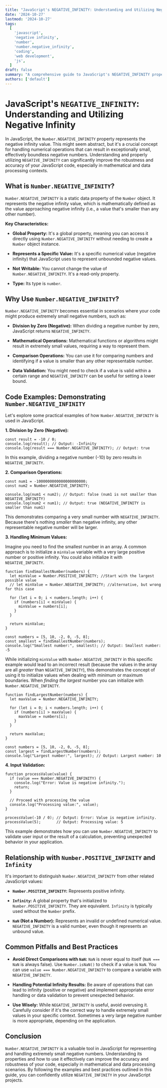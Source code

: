 ```yaml
---
title: "JavaScript's NEGATIVE_INFINITY: Understanding and Utilizing Negative Infinity"
date: '2024-10-27'
lastmod: '2024-10-27'
tags:
  [
    'javascript',
    'negative infinity',
    'number',
    'number.negative_infinity',
    'coding',
    'web development',
    'js',
  ]
draft: false
summary: "A comprehensive guide to JavaScript's NEGATIVE_INFINITY property. Learn what it represents, how it's used, and practical examples for handling negative infinity in your JavaScript code."
authors: ['default']
---
```


# JavaScript's `NEGATIVE_INFINITY`: Understanding and Utilizing Negative Infinity

In JavaScript, the `Number.NEGATIVE_INFINITY` property represents the negative infinity value. This might seem abstract, but it's a crucial concept for handling numerical operations that can result in exceptionally small, effectively boundless negative numbers. Understanding and properly utilizing `NEGATIVE_INFINITY` can significantly improve the robustness and accuracy of your JavaScript code, especially in mathematical and data processing contexts.

## What is `Number.NEGATIVE_INFINITY`?

`Number.NEGATIVE_INFINITY` is a static data property of the `Number` object. It represents the negative infinity value, which is mathematically defined as the value approaching negative infinity (i.e., a value that's smaller than any other number).

**Key Characteristics:**

- **Global Property:** It's a global property, meaning you can access it directly using `Number.NEGATIVE_INFINITY` without needing to create a `Number` object instance.

- **Represents a Specific Value:** It's a specific numerical value (negative infinity) that JavaScript uses to represent unbounded negative values.

- **Not Writable:** You cannot change the value of `Number.NEGATIVE_INFINITY`. It's a read-only property.

- **Type:** Its type is `number`.

## Why Use `Number.NEGATIVE_INFINITY`?

`Number.NEGATIVE_INFINITY` becomes essential in scenarios where your code might produce extremely small negative numbers, such as:

- **Division by Zero (Negative):** When dividing a negative number by zero, JavaScript returns `NEGATIVE_INFINITY`.

- **Mathematical Operations:** Mathematical functions or algorithms might result in extremely small values, requiring a way to represent them.

- **Comparison Operations:** You can use it for comparing numbers and identifying if a value is smaller than any other representable number.

- **Data Validation:** You might need to check if a value is valid within a certain range and `NEGATIVE_INFINITY` can be useful for setting a lower bound.

## Code Examples: Demonstrating `Number.NEGATIVE_INFINITY`

Let's explore some practical examples of how `Number.NEGATIVE_INFINITY` is used in JavaScript.

**1. Division by Zero (Negative):**

```plaintext
const result = -10 / 0;
console.log(result); // Output: -Infinity
console.log(result === Number.NEGATIVE_INFINITY); // Output: true
```

In this example, dividing a negative number (-10) by zero results in `NEGATIVE_INFINITY`.

**2. Comparison Operations:**

```plaintext
const num1 = -1000000000000000000000;
const num2 = Number.NEGATIVE_INFINITY;

console.log(num1 < num2); // Output: false (num1 is not smaller than NEGATIVE_INFINITY)
console.log(num2 < num1); // Output: true (NEGATIVE_INFINITY is smaller than num1)
```

This demonstrates comparing a very small number with `NEGATIVE_INFINITY`. Because there's nothing _smaller_ than negative infinity, any other representable negative number will be larger.

**3. Handling Minimum Values:**

Imagine you need to find the smallest number in an array. A common approach is to initialize a `minValue` variable with a very large positive number or positive infinity. You could also initialize it with `NEGATIVE_INFINITY`.

```plaintext
function findSmallestNumber(numbers) {
  let minValue = Number.POSITIVE_INFINITY; //Start with the largest possible value
  // let minValue = Number.NEGATIVE_INFINITY; //alternative, but wrong for this case

  for (let i = 0; i < numbers.length; i++) {
    if (numbers[i] < minValue) {
      minValue = numbers[i];
    }
  }

  return minValue;
}

const numbers = [5, 10, -2, 0, -5, 8];
const smallest = findSmallestNumber(numbers);
console.log("Smallest number:", smallest); // Output: Smallest number: -5

```

While initializing `minValue` with `Number.NEGATIVE_INFINITY` in this specific example would lead to an incorrect result (because the values in the array are all _greater_ than `NEGATIVE_INFINITY`), this demonstrates the concept of using it to initialize values when dealing with minimum or maximum boundaries. When _finding the largest_ number you can initialize with `Number.NEGATIVE_INFINITY`.

```plaintext
function findLargestNumber(numbers) {
  let maxValue = Number.NEGATIVE_INFINITY;

  for (let i = 0; i < numbers.length; i++) {
    if (numbers[i] > maxValue) {
      maxValue = numbers[i];
    }
  }

  return maxValue;
}

const numbers = [5, 10, -2, 0, -5, 8];
const largest = findLargestNumber(numbers);
console.log("Largest number:", largest); // Output: Largest number: 10
```

**4. Input Validation:**

```plaintext
function processValue(value) {
  if (value === Number.NEGATIVE_INFINITY) {
    console.log("Error: Value is negative infinity.");
    return;
  }

  // Proceed with processing the value
  console.log("Processing value:", value);
}

processValue(-10 / 0); // Output: Error: Value is negative infinity.
processValue(5);       // Output: Processing value: 5
```

This example demonstrates how you can use `Number.NEGATIVE_INFINITY` to validate user input or the result of a calculation, preventing unexpected behavior in your application.

## Relationship with `Number.POSITIVE_INFINITY` and `Infinity`

It's important to distinguish `Number.NEGATIVE_INFINITY` from other related JavaScript values:

- **`Number.POSITIVE_INFINITY`:** Represents positive infinity.

- **`Infinity`:** A global property that's initialized to `Number.POSITIVE_INFINITY`. They are equivalent. `Infinity` is typically used without the `Number` prefix.

- **`NaN` (Not a Number):** Represents an invalid or undefined numerical value. `NEGATIVE_INFINITY` is a valid number, even though it represents an unbound value.

## Common Pitfalls and Best Practices

- **Avoid Direct Comparisons with `NaN`:** `NaN` is never equal to itself (`NaN === NaN` is always false). Use `Number.isNaN()` to check if a value is `NaN`. You can use `value === Number.NEGATIVE_INFINITY` to compare a variable with `NEGATIVE_INFINITY`.

- **Handling Potential Infinity Results:** Be aware of operations that can lead to infinity (positive or negative) and implement appropriate error handling or data validation to prevent unexpected behavior.

- **Use Wisely:** While `NEGATIVE_INFINITY` is useful, avoid overusing it. Carefully consider if it's the correct way to handle extremely small values in your specific context. Sometimes a very large negative number is more appropriate, depending on the application.

## Conclusion

`Number.NEGATIVE_INFINITY` is a valuable tool in JavaScript for representing and handling extremely small negative numbers. Understanding its properties and how to use it effectively can improve the accuracy and robustness of your code, especially in mathematical and data processing scenarios. By following the examples and best practices outlined in this guide, you can confidently utilize `NEGATIVE_INFINITY` in your JavaScript projects.
